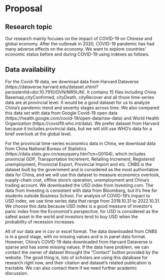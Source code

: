 # Proposal

## Research topic
Our research mainly focuses on the impact of COVID-19 on Chinese and global economy. After the outbreak in 2020, COVID-19 pandemic has had many adverse effects on the economy. We want to explore countries' economic status before and during COVID-19 using indexes as follows. 

## Data availability

For the Covid-19 data, we download data from Harvard Dataverse (https://dataverse.harvard.edu/dataset.xhtml?persistentId=doi:10.7910/DVN/MR5IJN). It contains 15 files including China Basemap,cityConfirmed, cityDeath,  cityRecover and all those time-series data are at provincial level. It would be a good dataset for us to analyze China's pandemic trend and severity stages across time. We also compared this data set with data from Google Covid-19 open data (https://health.google.com/covid-19/open-data/raw-data) and World Health Organization (https://covid19.who.int/data). We prefer dataset from Harvard because it includes provincial data, but we will still use WHO's data for a brief overlook at the global level.

For the provincial time-series economics data in China, we download data from China National Bureau of Statistics (https://data.stats.gov.cn/easyquery.htm?cn=G0104), which includes provincial GDP, Transportation Increment, Retailing Increment, Registered unemployment, Provincial Export, Provincial Import and etc. CNBS is the dataset built by the government and is considered as the most authoritative data for China, and we will use this dataset to measure economics overlook, supply-chain cost, offline store's operation, unemployment and China's trading account. We downloaded the USD index from Investing.com. The data from Investing is consistent with data from Bloomberg, but it's free for students outside Business School. For analysis of COVID-19's impact to USD index, we use time series data that range from 2018.10.31 to 2022.10.31. We choose this data because USD index is a good measure of investor's panic index from the Economist's perspective, for USD is considered as the safest asset in the world and investors tend to buy USD when the probability of recession increases.

All of our data are in csv or excel format. The data downloaded from CNBS is in a good stage, with no missing values and is in panel data format. However, China's COVID-19 data downloaded from Harvard Dataverse is sparse and has some missing values. If the data have problem, we can contact the owner of dataset throught the "Contact" button provided by the website. The good thing is, lots of scholars are using this database for research right now, and their citation and dataset's related publication is tractable. We can also contact them if we need further academic discussion.